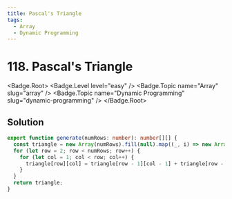```yaml
---
title: Pascal's Triangle
tags:
  - Array
  - Dynamic Programming
---
```


# 118. Pascal's Triangle

<Badge.Root>
  <Badge.Level level="easy" />
  <Badge.Topic name="Array" slug="array" />
  <Badge.Topic name="Dynamic Programming" slug="dynamic-programming" />
</Badge.Root>

## Solution

```typescript filename="solution.ts" copy
export function generate(numRows: number): number[][] {
  const triangle = new Array(numRows).fill(null).map((_, i) => new Array(i + 1).fill(1));
  for (let row = 2; row < numRows; row++) {
    for (let col = 1; col < row; col++) {
      triangle[row][col] = triangle[row - 1][col - 1] + triangle[row - 1][col];
    }
  }
  return triangle;
}
```

<ProblemLink
  codingSite="leetcode"
  href="https://leetcode.com/problems/pascals-triangle"
  title="Pascal's Triangle"
/>
